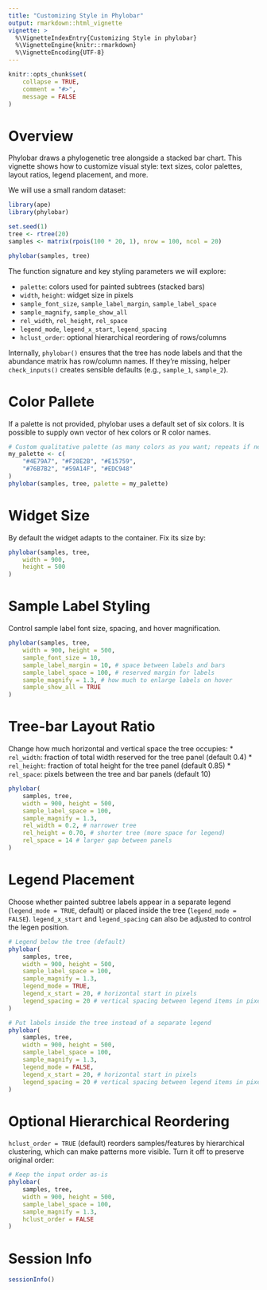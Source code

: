 ```yaml
---
title: "Customizing Style in Phylobar"
output: rmarkdown::html_vignette
vignette: >
  %\VignetteIndexEntry{Customizing Style in phylobar}
  %\VignetteEngine{knitr::rmarkdown}
  %\VignetteEncoding{UTF-8}
---
```


```r
knitr::opts_chunk$set(
    collapse = TRUE,
    comment = "#>",
    message = FALSE
)
```

# Overview

Phylobar draws a phylogenetic tree alongside a stacked bar chart. 
This vignette shows how to customize visual style: text sizes, color 
palettes, layout ratios, legend placement, and more.

We will use a small random dataset:

```r
library(ape)
library(phylobar)

set.seed(1)
tree <- rtree(20)
samples <- matrix(rpois(100 * 20, 1), nrow = 100, ncol = 20)

phylobar(samples, tree)
```

The function signature and key styling parameters we will explore:

* `palette`: colors used for painted subtrees (stacked bars)
* `width`, `height`: widget size in pixels
* `sample_font_size`, `sample_label_margin`, `sample_label_space`
* `sample_magnify`, `sample_show_all`
* `rel_width`, `rel_height`, `rel_space`
* `legend_mode`, `legend_x_start`, `legend_spacing`
* `hclust_order`: optional hierarchical reordering of rows/columns

Internally, `phylobar()` ensures that the tree has node labels and that
the abundance matrix has row/column names. If they’re missing, helper 
`check_inputs()` creates sensible defaults (e.g., `sample_1`, `sample_2`).

# Color Pallete

If a palette is not provided, phylobar uses a default set of six colors. 
It is possible to supply own vector of hex colors or R color names.

```r
# Custom qualitative palette (as many colors as you want; repeats if needed)
my_palette <- c(
    "#4E79A7", "#F28E2B", "#E15759",
    "#76B7B2", "#59A14F", "#EDC948"
)
phylobar(samples, tree, palette = my_palette)
```

# Widget Size

By default the widget adapts to the container. Fix its size by:

```r
phylobar(samples, tree,
    width = 900,
    height = 500
)
```

# Sample Label Styling

Control sample label font size, spacing, and hover magnification.

```r
phylobar(samples, tree,
    width = 900, height = 500,
    sample_font_size = 10,
    sample_label_margin = 10, # space between labels and bars
    sample_label_space = 100, # reserved margin for labels
    sample_magnify = 1.3, # how much to enlarge labels on hover
    sample_show_all = TRUE
)
```

# Tree-bar Layout Ratio

Change how much horizontal and vertical space the tree occupies:
* `rel_width`: fraction of total width reserved for the tree panel (default 0.4)
* `rel_height`: fraction of total height for the tree panel (default 0.85)
* `rel_space`: pixels between the tree and bar panels (default 10)

```r
phylobar(
    samples, tree,
    width = 900, height = 500,
    sample_label_space = 100,
    sample_magnify = 1.3,
    rel_width = 0.2, # narrower tree
    rel_height = 0.70, # shorter tree (more space for legend)
    rel_space = 14 # larger gap between panels
)
```

# Legend Placement 

Choose whether painted subtree labels appear in a separate legend
(`legend_mode = TRUE`, default) or placed inside the tree 
(`legend_mode = FALSE`). `legend_x_start` and `legend_spacing`
can also be adjusted to control the legen position. 

```r
# Legend below the tree (default)
phylobar(
    samples, tree,
    width = 900, height = 500,
    sample_label_space = 100,
    sample_magnify = 1.3,
    legend_mode = TRUE,
    legend_x_start = 20, # horizontal start in pixels
    legend_spacing = 20 # vertical spacing between legend items in pixels
)
```

```r
# Put labels inside the tree instead of a separate legend
phylobar(
    samples, tree,
    width = 900, height = 500,
    sample_label_space = 100,
    sample_magnify = 1.3,
    legend_mode = FALSE,
    legend_x_start = 20, # horizontal start in pixels
    legend_spacing = 20 # vertical spacing between legend items in pixels
)
```

# Optional Hierarchical Reordering

`hclust_order = TRUE` (default) reorders samples/features by hierarchical 
clustering, which can make patterns more visible. Turn it off to preserve 
original order:

```r
# Keep the input order as-is
phylobar(
    samples, tree,
    width = 900, height = 500,
    sample_label_space = 100,
    sample_magnify = 1.3,
    hclust_order = FALSE
)
```

# Session Info

```r
sessionInfo()
```
